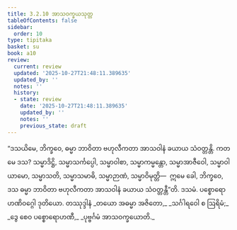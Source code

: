 ```yaml
---
title: 3.2.10 အာသဝက္ခယသုတ္တ
tableOfContents: false
sidebar:
  order: 10
type: tipitaka
basket: su
book: a10
review:
  current: review
  updated: '2025-10-27T21:48:11.389635'
  updated_by: ''
  notes: ''
  history:
  - state: review
    date: '2025-10-27T21:48:11.389635'
    updated_by: ''
    notes: ''
    previous_state: draft
---
```



<ReviewStatus review={frontmatter.review} showDetails={true} />

<HypothesisAnnotation frontmatter={frontmatter} />

<DynamicBreadcrumb />

<Division number="122" book="a10" e="ch" v="17" p="450">

<Paragraph number="1077" book="a10">
“ဒသယိမေ, ဘိက္ခဝေ, ဓမ္မာ ဘာဝိတာ ဗဟုလီကတာ အာသဝါနံ ခယာယ သံဝတ္တန္တိ. ကတမေ ဒသ? သမ္မာဒိဋ္ဌိ, သမ္မာသင်္ကပ္ပေါ, သမ္မာဝါစာ, သမ္မာကမ္မန္တော, သမ္မာအာဇီဝေါ, သမ္မာဝါယာမော, သမ္မာသတိ, သမ္မာသမာဓိ, သမ္မာဉာဏံ, သမ္မာဝိမုတ္တိ—  ဣမေ ခေါ, ဘိက္ခဝေ, ဒသ ဓမ္မာ ဘာဝိတာ ဗဟုလီကတာ အာသဝါနံ ခယာယ သံဝတ္တန္တီ”တိ.

</Paragraph>
</Division>

<Paragraph number="1078" type="center" book="a10">
ဒသမံ.



</Paragraph>

<Paragraph number="1079" type="center" book="a10">
ပစ္စောရောဟဏိဝဂ္ဂေါ ဒုတိယော.



</Paragraph>

<Paragraph number="1080" type="center" book="a10">
တဿုဒ္ဒါနံ


</Paragraph>

<Paragraph number="1081" type="verses" book="a10">
_တယော အဓမ္မာ အဇိတော,_  
_သင်္ဂါရဝေါ စ ဩရိမံ;_  
_ဒွေ စေဝ ပစ္စောရောဟဏီ,_  
_ပုဗ္ဗင်္ဂမံ အာသဝက္ခယောတိ._
</Paragraph>